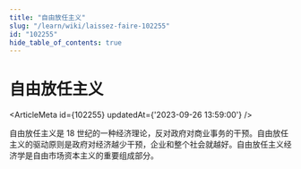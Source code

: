 ```yaml
---
title: "自由放任主义"
slug: "/learn/wiki/laissez-faire-102255"
id: "102255"
hide_table_of_contents: true
---
```



# 自由放任主义

<ArticleMeta id={102255} updatedAt={'2023-09-26 13:59:00'} />
<div className='border-solid border-b border-t-0 my-4 border-[var(--ifm-color-gray-300)]' />

自由放任主义是 18 世纪的一种经济理论，反对政府对商业事务的干预。自由放任主义的驱动原则是政府对经济越少干预，企业和整个社会就越好。自由放任主义经济学是自由市场资本主义的重要组成部分。
